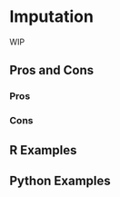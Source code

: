 # Imputation {#sec-outliers-imputation}

WIP

## Pros and Cons

### Pros

### Cons

## R Examples

## Python Examples


